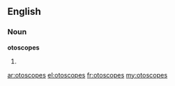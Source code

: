 ==English==

===Noun===
'''otoscopes'''

# {{plural of|[[otoscope]]}}

[[ar:otoscopes]]
[[el:otoscopes]]
[[fr:otoscopes]]
[[my:otoscopes]]